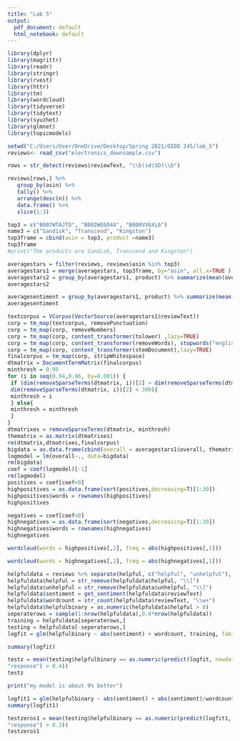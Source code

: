 ---
title: "Lab 5"
output:
  pdf_document: default
  html_notebook: default
---

```{r}
library(dplyr)
library(magrittr)
library(readr)
library(stringr)
library(rvest)
library(httr)
library(tm)
library(wordcloud)
library(tidyverse)
library(tidytext)
library(syuzhet)
library(glmnet)
library(topicmodels)
```
```{r}
setwd("C:/Users/User/OneDrive/Desktop/Spring 2021/OIDD 245/lab_5")
reviews<- read_csv("electronics_downsample.csv")
```

```{r}
rows = str_detect(reviews$reviewText, "\\b(sd|SD)\\b")

reviews[rows,] %>% 
   group_by(asin) %>% 
   tally() %>% 
   arrange(desc(n)) %>% 
   data.frame() %>% 
   slice(1:3)

```
```{r}
top3 = c("B007WTAJTO", "B002WE6D44", "B000VX6XL6")
name3 = c("Sandisk", "Transcend", "Kingston")
top3frame = cbind(asin = top3, product =name3)
top3frame
#print("The products are Sandisk, Transcend and Kingston")
```
```{r}

averagestars = filter(reviews, reviews$asin %in% top3)
averagestars1 = merge(averagestars, top3frame, by="asin", all.x=TRUE )
averagestars2 = group_by(averagestars1, product) %>% summarize(mean(overall))
averagestars2
```
```{r}
averagesentiment = group_by(averagestars1, product) %>% summarize(mean(get_sentiment(reviewText)))
averagesentiment
```
```{r}
textcorpus = VCorpus(VectorSource(averagestars1$reviewText))
corp = tm_map(textcorpus, removePunctuation)
corp = tm_map(corp, removeNumbers)
corp = tm_map(corp, content_transformer(tolower) ,lazy=TRUE)
corp = tm_map(corp, content_transformer(removeWords), stopwords("english") ,lazy=TRUE)
corp = tm_map(corp, content_transformer(stemDocument),lazy=TRUE)
finalcorpus = tm_map(corp, stripWhitespace)
dtmatrix = DocumentTermMatrix(finalcorpus)
minthresh = 0.95
for (i in seq(0.94,0.96, by=0.001)) {
 if (dim(removeSparseTerms(dtmatrix, i))[2] > dim(removeSparseTerms(dtmatrix, minthresh))[2] &
 dim(removeSparseTerms(dtmatrix, i))[2] < 300){
 minthresh = i
 } else{
 minthresh = minthresh
 }
}
dtmatrixes = removeSparseTerms(dtmatrix, minthresh)
thematrix = as.matrix(dtmatrixes)
rm(dtmatrix,dtmatrixes,finalcorpus)
bigdata = as.data.frame(cbind(overall = averagestars1$overall, thematrix))
logmodel = lm(overall~., data=bigdata)
rm(bigdata)
coef = coef(logmodel)[-1]
rm(logmodel)
positives = coef[coef>0]
highpositives = as.data.frame(sort(positives,decreasing=T)[1:30])
highpositives$words = rownames(highpositives)
highpositives
```
```{r}
negatives = coef[coef<0]
highnegatives = as.data.frame(sort(negatives,decreasing=T)[1:30])
highnegatives$words = rownames(highnegatives)
highnegatives

```
```{r}
wordcloud(words = highpositives[,2], freq = abs(highpositives[,1]))
```
```{r}
wordcloud(words = highnegatives[,2], freq = abs(highnegatives[,1]))

```
```{r}
helpfuldata = reviews %>% separate(helpful, c("helpful", "unhelpful"), ",")
helpfuldata$helpful = str_remove(helpfuldata$helpful, "\\[")
helpfuldata$unhelpful = str_remove(helpfuldata$unhelpful, "\\]")
helpfuldata$sentiment = get_sentiment(helpfuldata$reviewText)
helpfuldata$wordcount = str_count(helpfuldata$reviewText, "\\w+")
helpfuldata$helpfulbinary = as.numeric(helpfuldata$helpful > 0)
seperaterows = sample(1:nrow(helpfuldata),0.8*nrow(helpfuldata))
training = helpfuldata[seperaterows,]
testing = helpfuldata[-seperaterows,]
logfit = glm(helpfulbinary ~ abs(sentiment) + wordcount, training, family = binomial)

```
```{r}
summary(logfit)

```
```{r}
testz = mean(testing$helpfulbinary == as.numeric(predict(logfit, newdata = testing, type =
"response") > 0.4))
testz

```
```{r}
print("my model is about 9% better")
```
```{r}
logfit1 = glm(helpfulbinary ~ abs(sentiment) + abs(sentiment)/wordcount + overall + wordcount, training, family = binomial)
summary(logfit1)

```
```{r}
testzeros1 = mean(testing$helpfulbinary == as.numeric(predict(logfit1, newdata = testing, type =
"response") > 0.3))
testzeros1

```
















